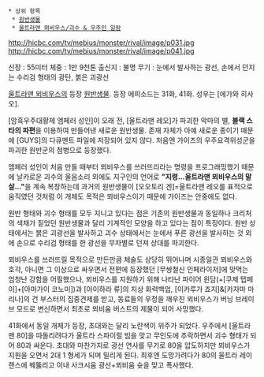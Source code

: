  * 상위 항목
  * [[원반생물]]
  * [[울트라맨 뫼비우스/괴수 & 우주인 일람]]

http://hicbc.com/tv/mebius/monster/rival/image/p031.jpg
http://hicbc.com/tv/mebius/monster/rival/image/p041.jpg

신장 : 55미터
체중 : 1만 9천톤
출신지 : 불명
무기 : 눈에서 발사하는 광선, 손에서 던지는 수리검 형태의 광탄, 붉은 괴광선

[[울트라맨 뫼비우스]]의 등장 [[원반생물]]. 등장 에피소드는 31화, 41화. 성우는 [에가와 히사오].

[암흑우주대황제 엠페러 성인]이 오래 전, [울트라맨 레오]가 파괴한 악마의 별, '''블랙 스타의 파편'''을 이용하여 만들어낸 새로운 원반생물. 존재 자체가 아예 새로운 종이기 때문에 [GUYS]의 다큐멘트 파일에 저장되어 있지 않다. 처음엔 가이즈의 우주요격위성군을 파괴한 원반군의 첨병으로 등장했다.

엠페러 성인이 처음 만들 때부터 뫼비우스를 쓰러뜨리라는 명령을 프로그래밍했기 때문에 날카로운 괴수의 울음소리 외에도 지구인의 언어로 '''"지령...울트라맨 뫼비우스의 말살..."'''을 계속 복창하는데 과거의 원반생물이 [오오토리 겐]=울트라맨 레오를 표적으로 움직였던 것처럼 이 개체도 목적은 뫼비우스이기 때문에 가이즈는 안중에도 없다. 

원반 형태와 괴수 형태를 모두 지니고 있다는 점은 기존의 원반생물과 동일하나 크리처의 색채가 짙었던 원반생물과 달리 기계적인 모양을 하고 있다는 점이 특징이다. 원반 상태에서는 붉은 괴광선을 발사하고 괴수 상태에서는 눈에서 푸른 광선을 발사하는 것 외에 손으로 수리검 형태를 한 광선을 무차별로 던져 상대를 파괴한다.

뫼비우스를 쓰러뜨릴 목적으로 만든만큼 체술도 상당히 뛰어나며 시종일관 뫼비우스와 호각, 아니면 그 이상으로 싸우면서 전편에 등장했던 [무쌍철신 인페라이저]에 맞먹는 엄청난 강함을 어필했으나, 뫼비우스를 지원하기 위해 나타난 파이어 윈담(+[쿠제 텝페이]+[아마가이 코노미])과 [아이하라 류]의 지상 화력백업, [이카루가 죠지]&[카자마 마리나]의 건 부스터의 집중견제를 받고, 동료들의 우정을 깨우친 뫼비우스가 버닝 브레이브 모드로 변신하면서 최초로 뫼비움 버스트의 제물이 되어 사망했다.

41화에서 동일 개체가 등장, 초대와는 달리 노란색이 위주가 되었다. 우주에서 [울트라맨 80]을 따돌리려다가 울트라 스파이럴 빔을 맞고 무인도에 추락하면서 괴수 형태가 되어 80과 싸운다. 초대와 마찬가지로 광선 연사를 무기로 80을 압도하지만 뫼비우스가 지원을 오면서 2대 1 형세가 되며 밀리게 된다. 최후엔 도망가려다가 80의 울트라 레이 랜스에 꿰뚫리고 이내 사크시움 광선+뫼비움 슛을 맞고 폭사했다.
